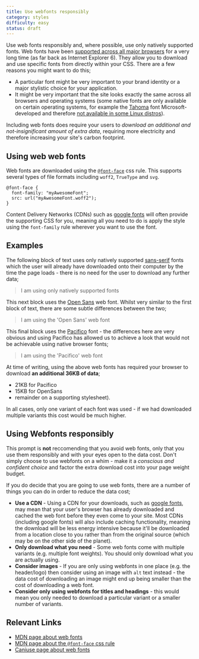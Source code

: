 ```yaml
---
title: Use webfonts responsibly
category: styles
difficulty: easy
status: draft
---
```


<link rel="preconnect" href="https://fonts.googleapis.com" />
<link rel="preconnect" href="https://fonts.gstatic.com" crossOrigin="true" />
<link
  href="https://fonts.googleapis.com/css2?family=Open+Sans&family=Pacifico&display=swap"
  rel="stylesheet"
/>

Use web fonts responsibly and, where possible, use only natively supported fonts. Web fonts have been [supported across all major browsers](https://caniuse.com/fontface) for a very long time (as far back as Internet Explorer 6). They allow you to download and use specific fonts from directly within your CSS. There are a few reasons you might want to do this;

- A particular font might be very important to your brand identity or a major stylistic choice for your application.
- It might be very important that the site looks exactly the same across all browsers and operating systems (some native fonts are only available on certain operating systems, for example the [Tahoma](<https://en.wikipedia.org/wiki/Tahoma_(typeface)>) font Microsoft-developed and therefore [not available in some Linux distros](https://wiki.debian.org/tahoma)).

Including web fonts does require your users to _download an additional and not-insignificant amount of extra data_, requiring more electricity and therefore increasing your site's carbon footprint.

## Using web web fonts

Web fonts are downloaded using the [`@font-face`](https://developer.mozilla.org/en-US/docs/Web/CSS/@font-face) css rule. This supports several types of file formats including `woff2`, `TrueType` and `svg`.

```
@font-face {
  font-family: "myAwesomeFont";
  src: url("myAwesomeFont.woff2");
}
```

Content Delivery Networks (CDNs) such as [google fonts](https://fonts.google.com/) will often provide the supporting CSS for you, meaning all you need to do is apply the style using the `font-family` rule wherever you want to use the font.

## Examples

The following block of text uses only natively supported [sans-serif](https://en.wikipedia.org/wiki/Sans-serif) fonts which the user will already have downloaded onto their computer by the time the page loads - there is no need for the user to download any further data;

<blockquote>
  <p>I am using only natively supported fonts</p>
</blockquote>

This next block uses the [Open Sans](https://fonts.google.com/specimen/Open+Sans) web font. Whilst very similar to the first block of text, there are some subtle differences between the two;

<blockquote style={{ fontFamily: "'Open Sans', sans-serif" }}>
  <p>I am using the 'Open Sans' web font</p>
</blockquote>

This final block uses the [Pacifico](https://fonts.google.com/specimen/Pacifico) font - the differences here are very obvious and using Pacifico has allowed us to achieve a look that would not be achievable using native browser fonts;

<blockquote>
  <p style={{ fontFamily: "'Pacifico', cursive" }}>
    I am using the 'Pacifico' web font
  </p>
</blockquote>

At time of writing, using the above web fonts has required your browser to download **an additional 36KB of data**;

- 21KB for Pacifico
- 15KB for OpenSans
- remainder on a supporting stylesheet).

In all cases, only one variant of each font was used - if we had downloaded multiple variants this cost would be much higher.

## Using Webfonts responsibly

This prompt is **not** reccomending that you avoid web fonts, only that you use them responsibly and with your eyes open to the data cost. Don't simply choose to use webfonts on a whim - make it a _conscious and confident choice_ and factor the extra download cost into your page weight budget.

If you do decide that you are going to use web fonts, there are a number of things you can do in order to reduce the data cost;

- **Use a CDN** - Using a CDN for your downloads, such as [google fonts](https://fonts.google.com/), may mean that your user's browser has already downloaded and cached the web font before they even come to your site. Most CDNs (including google fonts) will also include caching functionality, meaning the download will be less energy intensive because it'll be downloaded from a location close to you rather than from the original source (which may be on the other side of the planet).
- **Only download what you need** - Some web fonts come with multiple variants (e.g. multiple font weights). You should only download what you are actually using.
- **Consider images** - If you are only using webfonts in one place (e.g. the header/logo) then consider using an image with `alt` text instead - the data cost of downloading an image might end up being smaller than the cost of downloading a web font.
- **Consider only using webfonts for titles and headings** - this would mean you only needed to download a particular variant or a smaller number of variants.

## Relevant Links

- [MDN page about web fonts](https://developer.mozilla.org/en-US/docs/Learn/CSS/Styling_text/Web_fonts)
- [MDN page about the `@font-face` css rule](https://developer.mozilla.org/en-US/docs/Web/CSS/@font-face)
- [Caniuse page about web fonts](https://caniuse.com/fontface)
